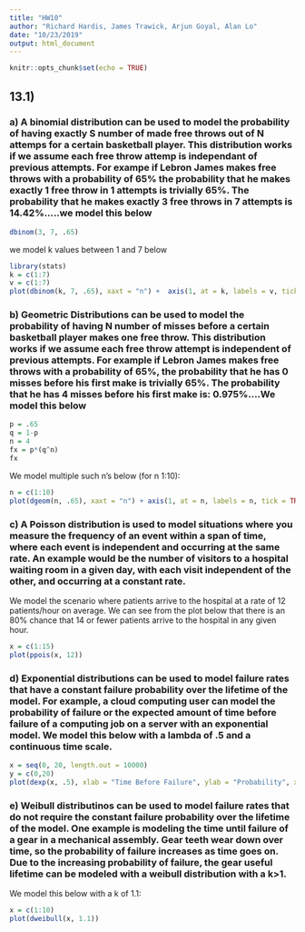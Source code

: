 ```yaml
---
title: "HW10"
author: "Richard Hardis, James Trawick, Arjun Goyal, Alan Lo"
date: "10/23/2019"
output: html_document
---
```


```r
knitr::opts_chunk$set(echo = TRUE)
```

## 13.1)
### a) A binomial distribution can be used to model the probability of having exactly S number of made free throws out of N attemps for a certain basketball player. This distribution works if we assume each free throw attemp is independant of previous attempts. For exampe if Lebron James makes free throws with a probability of 65% the probability that he makes exactly 1 free throw in 1 attempts is trivially 65%.  The probability that he makes exactly 3 free throws in 7 attempts is 14.42%.....we model this below

```r
dbinom(3, 7, .65)


```

we model k values between 1 and 7 below


```r
library(stats)
k = c(1:7)
v = c(1:7)
plot(dbinom(k, 7, .65), xaxt = "n") +  axis(1, at = k, labels = v, tick = TRUE)


```



### b) Geometric Distributions can be used to model the probability of having N number of misses before a certain basketball player makes one free throw. This distribution works if we assume each free throw attempt is independent of previous attempts. For example if Lebron James makes free throws with a probability of 65%, the probability that he has 0 misses before his first make is trivially 65%. The probability that he has 4 misses before his first make is: 0.975%....We model this below

```r
p = .65
q = 1-p
n = 4
fx = p*(q^n)
fx
```

We model multiple such n's below (for n 1:10):

```r
n = c(1:10)
plot(dgeom(n, .65), xaxt = "n") + axis(1, at = n, labels = n, tick = TRUE)
```


### c) A Poisson distribution is used to model situations where you measure the frequency of an event within a span of time, where each event is independent and occurring at the same rate. An example would be the number of visitors to a hospital waiting room in a given day, with each visit independent of the other, and occurring at a constant rate.

We model the scenario where patients arrive to the hospital at a rate of 12 patients/hour on average. We can see from the plot below that there is an 80% chance that 14 or fewer patients arrive to the hospital in any given hour. 


```r

x = c(1:15)
plot(ppois(x, 12))
```





### d) Exponential distributions can be used to model failure rates that have a constant failure probability over the lifetime of the model.  For example, a cloud computing user can model the probability of failure or the expected amount of time before failure of a computing job on a server with an exponential model. We model this below with a lambda of .5 and a continuous time scale. 

```r
x = seq(0, 20, length.out = 10000)
y = c(0,20)
plot(dexp(x, .5), xlab = "Time Before Failure", ylab = "Probability", xaxt='n') + axis(1, at = x, labels = x, tick = TRUE)


```


### e) Weibull distributinos can be used to model failure rates that do not require the constant failure probability over the lifetime of the model.  One example is modeling the time until failure of a gear in a mechanical assembly.  Gear teeth wear down over time, so the probability of failure increases as time goes on.  Due to the increasing probability of failure, the gear useful lifetime can be modeled with a weibull distribution with a k>1.


We model this below with a k of 1.1:

```r
x = c(1:10)
plot(dweibull(x, 1.1))


```


